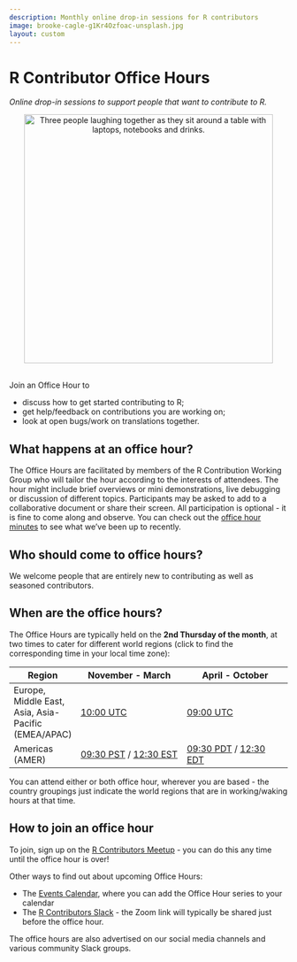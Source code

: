 ```yaml
---
description: Monthly online drop-in sessions for R contributors
image: brooke-cagle-g1Kr4Ozfoac-unsplash.jpg
layout: custom
---
```


# R Contributor Office Hours

*Online drop-in sessions to support people that want to contribute to R.*

<center><img src="brooke-cagle-g1Kr4Ozfoac-unsplash.jpg" alt="Three people laughing together as they sit around a table with laptops, notebooks and drinks." width="450"/></center>

<br>Join an Office Hour to

-   discuss how to get started contributing to R;
-   get help/feedback on contributions you are working on;
-   look at open bugs/work on translations together.

## What happens at an office hour?

The Office Hours are facilitated by members of the R Contribution Working Group who will tailor the hour according to the interests of attendees. The hour might include brief overviews or mini demonstrations, live debugging or discussion of different topics. Participants may be asked to add to a collaborative document or share their screen. All participation is optional - it is fine to come along and observe. You can check out the [office hour minutes](https://github.com/r-devel/rcwg/tree/main/office_hours) to see what we've been up to recently.

## Who should come to office hours?

We welcome people that are entirely new to contributing as well as seasoned contributors.

## When are the office hours?

The Office Hours are typically held on the **2nd Thursday of the month**, at two times to cater for different world regions (click to find the corresponding time in your local time zone):

| Region                                              | November - March                                                                                 | April - October                                                                                  |
|--------------|-----------------------------|-----------------------------|
| Europe, Middle East, Asia, Asia-Pacific (EMEA/APAC) | [10:00 UTC](www.timebie.com/std/utc.php?q=10)                                                    | [09:00 UTC](www.timebie.com/std/utc.php?q=9.5)                                                   |
| Americas (AMER)                                     | [09:30 PST](www.timebie.com/std/pst.php?q=9.5) / [12:30 EST](www.timebie.com/std/est.php?q=12.5) | [09:30 PDT](www.timebie.com/std/pdt.php?q=9.5) / [12:30 EDT](www.timebie.com/std/est.php?q=12.5) |

You can attend either or both office hour, wherever you are based - the country groupings just indicate the world regions that are in working/waking hours at that time.

## How to join an office hour

To join, sign up on the [R Contributors Meetup](https://www.meetup.com/r-contributors) - you can do this any time until the office hour is over!

Other ways to find out about upcoming Office Hours:

 - The [Events Calendar](/events), where you can add the Office Hour series to your calendar
 - The [R Contributors Slack](/slack) - the Zoom link will typically be shared just before the office hour.
 
The office hours are also advertised on our social media channels and various community Slack groups.